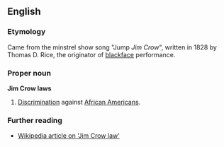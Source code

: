 ==English==

===Etymology===
Came from the minstrel show song "Jump ''Jim Crow''", written in 1828 by Thomas D. Rice, the originator of [[blackface]] performance.

===Proper noun===
'''Jim Crow laws'''

#[[Discrimination]] against [[African American]]s.

===Further reading===
*[[w:Jim Crow law|Wikipedia article on 'Jim Crow law']]